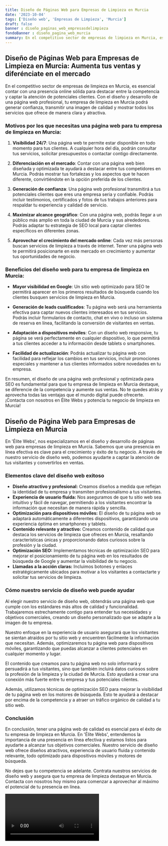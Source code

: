 ```yaml
---
title: Diseño de Páginas Web para Empresas de Limpieza en Murcia
date: '2023-10-04'
tags: ['Diseño web', 'Empresas de Limpieza', 'Murcia']
draft: false
banner : diseño_paginas_web_empresasdelimpieza
fondoBanner : diseño_pagina_web_murcia
summary: En el competitivo sector de empresas de limpieza en Murcia, es esencial contar con una presencia online sólida para destacar entre la competencia y captar la atención de potenciales clientes. Con el diseño y desarrollo de una página web profesional, tu empresa de limpieza en Murcia podrá generar confianza, transmitir una imagen de calidad y mostrar todos los servicios que ofrece de manera clara y atractiva.
---
```


## Diseño de Páginas Web para Empresas de Limpieza en Murcia: Aumenta tus ventas y diferénciate en el mercado

En el competitivo sector de empresas de limpieza en Murcia, es esencial contar con una presencia online sólida para destacar entre la competencia y captar la atención de potenciales clientes. Con el diseño y desarrollo de una página web profesional, tu empresa de limpieza en Murcia podrá generar confianza, transmitir una imagen de calidad y mostrar todos los servicios que ofrece de manera clara y atractiva.

### Motivos por los que necesitas una página web para tu empresa de limpieza en Murcia:

1. **Visibilidad 24/7**: Una página web te permite estar disponible en todo momento para tus clientes. A cualquier hora del día, podrán consultar tus servicios, solicitar presupuestos o contactar contigo directamente.

2. **Diferenciación en el mercado**: Contar con una página web bien diseñada y optimizada te ayudará a destacar entre tus competidores en Murcia. Podrás mostrar tus fortalezas y los aspectos que te hacen diferente, convirtiéndote en la opción preferida de los clientes.

3. **Generación de confianza**: Una página web profesional transmitirá a tus potenciales clientes que eres una empresa seria y confiable. Podrás incluir testimonios, certificados y fotos de tus trabajos anteriores para respaldar tu experiencia y calidad de servicio.

4. **Maximizar alcance geográfico**: Con una página web, podrás llegar a un público más amplio en toda la ciudad de Murcia y sus alrededores. Podrás adaptar tu estrategia de SEO local para captar clientes específicos en diferentes zonas.

5. **Aprovechar el crecimiento del mercado online**: Cada vez más personas buscan servicios de limpieza a través de internet. Tener una página web te permitirá posicionarte en este mercado en crecimiento y aumentar tus oportunidades de negocio.

### Beneficios del diseño web para tu empresa de limpieza en Murcia:

- **Mayor visibilidad en Google**: Un sitio web optimizado para SEO te permitirá aparecer en los primeros resultados de búsqueda cuando los clientes busquen servicios de limpieza en Murcia.

- **Generación de leads cualificados**: Tu página web será una herramienta efectiva para captar nuevos clientes interesados ​​en tus servicios. Podrás incluir formularios de contacto, chat en vivo o incluso un sistema de reserva en línea, facilitando la conversión de visitantes en ventas.

- **Adaptación a dispositivos móviles**: Con un diseño web responsive, tu página se verá perfectamente en cualquier dispositivo, lo que permitirá a tus clientes acceder a tu información desde tablets o smartphones.

- **Facilidad de actualización**: Podrás actualizar tu página web con facilidad para reflejar los cambios en tus servicios, incluir promociones especiales y mantener a tus clientes informados sobre novedades en tu empresa.

En resumen, el diseño de una página web profesional y optimizada para SEO es fundamental para que tu empresa de limpieza en Murcia destaque, se diferencie de la competencia y aumente sus ventas. No te quedes atrás y aprovecha todas las ventajas que el mundo digital puede ofrecerte. ¡Contacta con nosotros en Élite Webs y potencia tu negocio de limpieza en Murcia!

<GifSeo />

<Cta />

## Diseño de Página Web para Empresas de Limpieza en Murcia

En 'Élite Webs', nos especializamos en el diseño y desarrollo de páginas web para empresas de limpieza en Murcia. Sabemos que una presencia en línea efectiva es clave para el crecimiento y éxito de tu negocio. A través de nuestro servicio de diseño web, podemos ayudarte a captar la atención de tus visitantes y convertirlos en ventas.

### Elementos clave del diseño web exitoso

- **Diseño atractivo y profesional:** Creamos diseños a medida que reflejan la identidad de tu empresa y transmiten profesionalismo a tus visitantes.
- **Experiencia de usuario fluida:** Nos aseguramos de que tu sitio web sea intuitivo y fácil de navegar, permitiendo a los visitantes encontrar la información que necesitan de manera rápida y sencilla.
- **Optimización para dispositivos móviles:** El diseño de tu página web se adaptará automáticamente a diferentes dispositivos, garantizando una experiencia óptima en smartphones y tablets.
- **Contenido relevante y atractivo:** Creamos contenido de calidad que destaca los servicios de limpieza que ofreces en Murcia, resaltando características únicas y proporcionando datos curiosos sobre la profesión y la ciudad.
- **Optimización SEO:** Implementamos técnicas de optimización SEO para mejorar el posicionamiento de tu página web en los resultados de búsqueda de Google y aumentar la visibilidad de tu negocio.
- **Llamadas a la acción claras:** Incluimos botones y enlaces estratégicamente ubicados para motivar a los visitantes a contactarte y solicitar tus servicios de limpieza.

### Cómo nuestro servicio de diseño web puede ayudar

Al elegir nuestro servicio de diseño web, obtendrás una página web que cumple con los estándares más altos de calidad y funcionalidad. Trabajaremos estrechamente contigo para entender tus necesidades y objetivos comerciales, creando un diseño personalizado que se adapte a la imagen de tu empresa.

Nuestro enfoque en la experiencia de usuario asegurará que los visitantes se sientan atraídos por tu sitio web y encuentren fácilmente la información que necesitan. Además, optimizaremos tu página web para dispositivos móviles, garantizando que puedas alcanzar a clientes potenciales en cualquier momento y lugar.

El contenido que creamos para tu página web no solo informará y persuadirá a tus visitantes, sino que también incluirá datos curiosos sobre la profesión de la limpieza y la ciudad de Murcia. Esto ayudará a crear una conexión más fuerte entre tu empresa y tus potenciales clientes.

Además, utilizamos técnicas de optimización SEO para mejorar la visibilidad de tu página web en los motores de búsqueda. Esto te ayudará a destacar por encima de la competencia y a atraer un tráfico orgánico de calidad a tu sitio web.

### Conclusión

En conclusión, tener una página web de calidad es esencial para el éxito de tu empresa de limpieza en Murcia. En 'Élite Webs', entendemos la importancia de una presencia en línea efectiva y estamos listos para ayudarte a alcanzar tus objetivos comerciales. Nuestro servicio de diseño web ofrece diseños atractivos, experiencia de usuario fluida y contenido relevante, todo optimizado para dispositivos móviles y motores de búsqueda.

No dejes que tu competencia se adelante. Contrata nuestros servicios de diseño web y asegura que tu empresa de limpieza destaque en Murcia. Contacta con nosotros hoy mismo para comenzar a aprovechar al máximo el potencial de tu presencia en línea.

<Video />

<CtaBot job='Empresas de Limpieza' city='Murcia'/>

<Gmaps query='Murcia+españa+maps' />